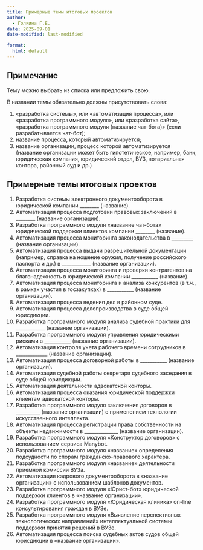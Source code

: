 ```yaml
---
title: Примерные темы итоговых проектов
author:
  - Голкина Г.Е.
date: 2025-09-01
date-modified: last-modified

format:
  html: default
---
```



## Примечание
Тему можно выбрать из списка или предложить свою.

В названии темы обязательно должны присутствовать слова:

1. «разработка системы», или «автоматизация процесса», или «разработка программного модуля», или «разработка сайта», «разработка программного модуля (название чат-бота)» (если разрабатывается чат-бот);
2. название процесса, который автоматизируется;
3. название организации, процесс которой автоматизируется (название организации может быть гипотетическое, например, банк, юридическая компания, юридический отдел, ВУЗ, нотариальная контора, районный суд и др.)


## Примерные темы итоговых проектов

1. Разработка системы электронного документооборота в юридической компании ________ (название).
2. Автоматизация процесса подготовки правовых заключений в ________ (название организации).
3. Разработка программного модуля «название чат-бота» юридической поддержки клиентов компании ________ (название).
4. Автоматизация процесса мониторинга законодательства в _________ (название организации).
5. Автоматизация процесса выдачи разрешительной документации (например, справка на ношение оружия, получение российского паспорта и др.) в ____________ (название организации).
6. Автоматизация процесса мониторинга и проверки контрагентов на благонадежность в юридической компании ___________ (название).
7. Автоматизация процесса мониторинга и анализа конкурентов (в т.ч., в рамках участия в госзакупках) в ___________ (название организации).
8. Автоматизация процесса ведения дел в районном суде.
9. Автоматизация процесса делопроизводства в суде общей юрисдикции.
10. Разработка программного модуля анализа судебной практики для ____________ (название организации).
11.  Разработка программного модуля управления юридическими рисками в ___________ (название организации).
12. Автоматизация контроля учета рабочего времени сотрудников в _____________ (название организации).
13.  Автоматизация процесса договорной работы в ___________ (название организации).
14. Автоматизация судебной работы секретаря судебного заседания в суде общей юрисдикции.
15.   Автоматизация деятельности адвокатской конторы.
16.  Автоматизация процесса оказания юридической поддержки клиентам адвокатской конторы.
17.  Разработка программного модуля заключения договоров в __________ (название организации) с применением технологии искусственного интеллекта.
18.  Автоматизация процесса регистрации права собственности на объекты недвижимости в ______________ (название организации).
19.  Разработка программного модуля «Конструктор договоров» с использованием сервиса Manybot.
20.   Разработка программного модуля «название» определения подсудности по спорам гражданско-правового характера.
21.  Разработка программного модуля «название» деятельности приемной комиссии ВУЗа.
22.  Автоматизация кадрового документооборота в «название организации» с использованием шаблонов документов.
23.  Разработка программного модуля «Юрист-бот» юридической поддержки клиентов в «название организации».
24.  Разработка программного модуля «Юридическая клиника» on-line консультирования граждан в ВУЗе.
25.  Разработка программного модуля «Выявление перспективных технологических направлений» интеллектуальной системы поддержки принятия решений в ВУЗе.
26.  Автоматизация процесса поиска судебных актов судов общей юрисдикции в «название организации».
